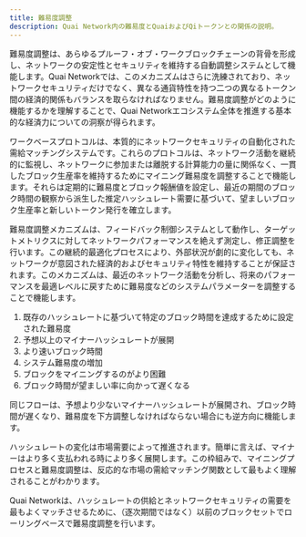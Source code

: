 ```yaml
---
title: 難易度調整
description: Quai Network内の難易度とQuaiおよびQiトークンとの関係の説明。
---
```


難易度調整は、あらゆるプルーフ・オブ・ワークブロックチェーンの背骨を形成し、ネットワークの安定性とセキュリティを維持する自動調整システムとして機能します。Quai Networkでは、このメカニズムはさらに洗練されており、ネットワークセキュリティだけでなく、異なる通貨特性を持つ二つの異なるトークン間の経済的関係もバランスを取らなければなりません。難易度調整がどのように機能するかを理解することで、Quai Networkエコシステム全体を推進する基本的な経済力についての洞察が得られます。

ワークベースプロトコルは、本質的にネットワークセキュリティの自動化された需給マッチングシステムです。これらのプロトコルは、ネットワーク活動を継続的に監視し、ネットワークに参加または離脱する計算能力の量に関係なく、一貫したブロック生産率を維持するためにマイニング難易度を調整することで機能します。それらは定期的に難易度とブロック報酬値を設定し、最近の期間のブロック時間の観察から派生した推定ハッシュレート需要に基づいて、望ましいブロック生産率と新しいトークン発行を確立します。

難易度調整メカニズムは、フィードバック制御システムとして動作し、ターゲットメトリクスに対してネットワークパフォーマンスを絶えず測定し、修正調整を行います。この継続的最適化プロセスにより、外部状況が劇的に変化しても、ネットワークが意図された経済的およびセキュリティ特性を維持することが保証されます。このメカニズムは、最近のネットワーク活動を分析し、将来のパフォーマンスを最適レベルに戻すために難易度などのシステムパラメーターを調整することで機能します。

1. 既存のハッシュレートに基づいて特定のブロック時間を達成するために設定された難易度 
2. 予想以上のマイナーハッシュレートが展開 
3. より速いブロック時間 
4. システム難易度の増加
5. ブロックをマイニングするのがより困難 
6. ブロック時間が望ましい率に向かって遅くなる

同じフローは、予想より少ないマイナーハッシュレートが展開され、ブロック時間が遅くなり、難易度を下方調整しなければならない場合にも逆方向に機能します。

ハッシュレートの変化は市場需要によって推進されます。簡単に言えば、マイナーはより多く支払われる時により多く展開します。この枠組みで、マイニングプロセスと難易度調整は、反応的な市場の需給マッチング関数として最もよく理解されることがわかります。

Quai Networkは、ハッシュレートの供給とネットワークセキュリティの需要を最もよくマッチさせるために、（逐次期間ではなく）以前のブロックセットでローリングベースで難易度調整を行います。